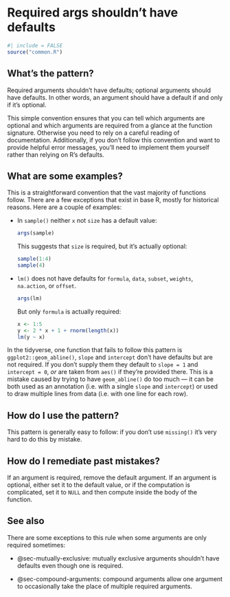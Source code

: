 # Required args shouldn't have defaults {#sec-required-no-defaults}

```r
#| include = FALSE
source("common.R")
```

## What's the pattern?

Required arguments shouldn't have defaults; optional arguments should have defaults.
In other words, an argument should have a default if and only if it's optional.

This simple convention ensures that you can tell which arguments are optional and which arguments are required from a glance at the function signature.
Otherwise you need to rely on a careful reading of documentation.
Additionally, if you don't follow this convention and want to provide helpful error messages, you'll need to implement them yourself rather than relying on R's defaults.

## What are some examples?

This is a straightforward convention that the vast majority of functions follow.
There are a few exceptions that exist in base R, mostly for historical reasons.
Here are a couple of examples:

-   In `sample()` neither `x` not `size` has a default value:

    ```r
    args(sample)
    ```

    This suggests that `size` is required, but it's actually optional:

    ```r
    sample(1:4)
    sample(4)
    ```

-   `lm()` does not have defaults for `formula`, `data`, `subset`, `weights`, `na.action`, or `offset`.

    ```r
    args(lm)
    ```

    But only `formula` is actually required:

    ```r
    x <- 1:5
    y <- 2 * x + 1 + rnorm(length(x))
    lm(y ~ x)
    ```

In the tidyverse, one function that fails to follow this pattern is `ggplot2::geom_abline()`, `slope` and `intercept` don't have defaults but are not required.
If you don't supply them they default to `slope = 1` and `intercept = 0`, *or* are taken from `aes()` if they're provided there.
This is a mistake caused by trying to have `geom_abline()` do too much --- it can be both used as an annotation (i.e. with a single `slope` and `intercept`) or used to draw multiple lines from data (i.e. with one line for each row).

## How do I use the pattern?

This pattern is generally easy to follow: if you don't use `missing()` it's very hard to do this by mistake.

## How do I remediate past mistakes?

If an argument is required, remove the default argument.
If an argument is optional, either set it to the default value, or if the computation is complicated, set it to `NULL` and then compute inside the body of the function.

## See also

There are some exceptions to this rule when some arguments are only required sometimes:

-   @sec-mutually-exclusive: mutually exclusive arguments shouldn't have defaults even though one is required.

-   @sec-compound-arguments: compound arguments allow one argument to occasionally take the place of multiple required arguments.
